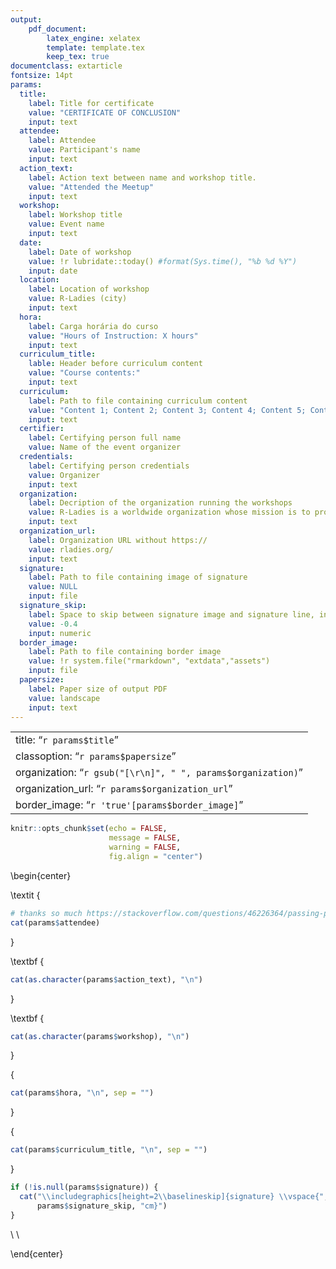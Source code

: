 ---
output: 
    pdf_document: 
        latex_engine: xelatex
        template: template.tex
        keep_tex: true
documentclass: extarticle        
fontsize: 14pt
params:
  title: 
    label: Title for certificate
    value: "CERTIFICATE OF CONCLUSION"
    input: text
  attendee:
    label: Attendee
    value: Participant's name
    input: text
  action_text: 
    label: Action text between name and workshop title.
    value: "Attended the Meetup"
    input: text
  workshop:
    label: Workshop title
    value: Event name
    input: text
  date: 
    label: Date of workshop
    value: !r lubridate::today() #format(Sys.time(), "%b %d %Y")
    input: date
  location:
    label: Location of workshop
    value: R-Ladies (city)
    input: text
  hora:
    label: Carga horária do curso
    value: "Hours of Instruction: X hours"
    input: text
  curriculum_title:
    lable: Header before curriculum content
    value: "Course contents:"
    input: text
  curriculum:
    label: Path to file containing curriculum content
    value: "Content 1; Content 2; Content 3; Content 4; Content 5; Content 6; Content 7; Content 8; Content 9; Content 10; Content 11; Content 12; Content 13; Content 14; Content 15; Content 16; Content 17."
    input: text
  certifier:
    label: Certifying person full name
    value: Name of the event organizer
  credentials:
    label: Certifying person credentials
    value: Organizer
    input: text
  organization:
    label: Decription of the organization running the workshops
    value: R-Ladies is a worldwide organization whose mission is to promote gender diversity in the R community
    input: text
  organization_url:
    label: Organization URL without https://
    value: rladies.org/
    input: text
  signature:
    label: Path to file containing image of signature
    value: NULL
    input: file
  signature_skip:
    label: Space to skip between signature image and signature line, in cm.
    value: -0.4
    input: numeric
  border_image:
    label: Path to file containing border image
    value: !r system.file("rmarkdown", "extdata","assets")
    input: file
  papersize:
    label: Paper size of output PDF
    value: landscape
    input: text    
---

---
title: "`r params$title`"
classoption: "`r params$papersize`"
organization: "`r gsub("[\r\n]", " ", params$organization)`"
organization_url: "`r params$organization_url`"
border_image: "`r 'true'[params$border_image]`"
---

```{r setup, include=FALSE}
knitr::opts_chunk$set(echo = FALSE,
                      message = FALSE,
                      warning = FALSE, 
                      fig.align = "center")
```

\begin{center}

\LARGE \textit {
```{r attendee, results = 'asis'}
# thanks so much https://stackoverflow.com/questions/46226364/passing-parameters-in-rmarkdown-to-the-text-or-headings
cat(params$attendee)
```
} 

\vspace{1cm}

\normalsize \textbf {
```{r action_text, results = 'asis'}
cat(as.character(params$action_text), "\n")
```
}

\vspace{0.5cm}

\large \textbf {
```{r workshop, results = 'asis'}
cat(as.character(params$workshop), "\n")
```
}


\large \textbf{
```{r location, results = 'asis'}
cat("on ", as.character(params$date), " at the community ", params$location, "\n", sep = "")
```
}

\vspace{0.5cm}

\large {
```{r carga horaria, results = 'asis'}
cat(params$hora, "\n", sep = "")
```

}

\vspace{0.5cm}

\normalsize {
```{r curriculum_title, results = 'asis'}
cat(params$curriculum_title, "\n", sep = "")
```
}

\vspace{0.5cm}

\normalsize 
\begin{varwidth}{0.8\textwidth}

```{r curriculum, results = 'asis'}
cat(params$curriculum, sep = "\n")
```

\end{varwidth}

\vfill

\vspace{0.5cm}

```{r signature, results = 'asis'}
if (!is.null(params$signature)) {
  cat("\\includegraphics[height=2\\baselineskip]{signature} \\vspace{", 
      params$signature_skip, "cm}")
}
```

\rule[0in]{3in}{1pt}\\
\textbf{`r params$certifier`\\
        `r params$credentials`}\\
\vspace{0.5cm}

\end{center}
